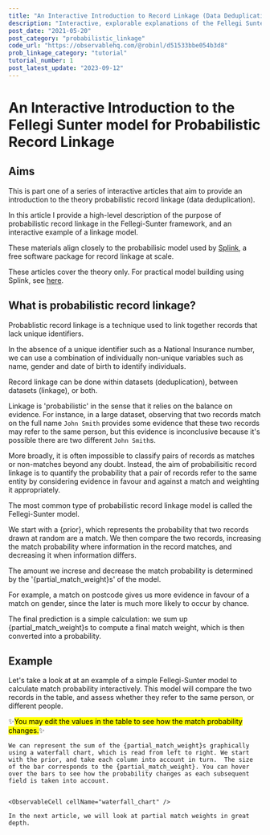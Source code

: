 ```yaml
---
title: "An Interactive Introduction to Record Linkage (Data Deduplication)"
description: "Interactive, explorable explanations of the Fellegi Sunter model, providing an introduction to probabilistic record linkage (data deduplication)."
post_date: "2021-05-20"
post_category: "probabilistic_linkage"
code_url: "https://observablehq.com/@robinl/d51533bbe054b3d8"
prob_linkage_category: "tutorial"
tutorial_number: 1
post_latest_update: "2023-09-12"
---
```












# An Interactive Introduction to the Fellegi Sunter model for Probabilistic Record Linkage

## Aims

This is part one of a series of interactive articles that aim to provide an introduction to the theory probabilistic record linkage (data deduplication).

In this article I provide a high-level description of the purpose of probabilistic record linkage in the Fellegi-Sunter framework, and an interactive example of a linkage model.

These materials align closely to the probabilisic model used by [Splink](http://github.com/moj-analytical-services/splink), a free software package for record linkage at scale.

These articles cover the theory only.  For practical model building using Splink, see [here](https://moj-analytical-services.github.io/splink/demos/tutorials/00_Tutorial_Introduction.html).

## What is probabilistic record linkage?

Probablistic record linkage is a technique used to link together records that lack unique identifiers.

In the absence of a unique identifier such as a National Insurance number, we can use a combination of individually non-unique variables such as name, gender and date of birth to identify individuals.

Record linkage can be done within datasets (deduplication), between datasets (linkage), or both.

Linkage is 'probabilistic' in the sense that it relies on the balance on evidence. For instance, in a large dataset, observing that two records match on the full name `John Smith` provides some evidence that these two records may refer to the same person, but this evidence is inconclusive because it's possible there are two different `John Smith`s.

More broadly,  it is often impossible to classify pairs of records as matches or non-matches beyond any doubt. Instead, the aim of probabilisitic record linkage is to quantify the probability that a pair of records refer to the same entity by considering evidence in favour and against a match and weighting it appropriately.

The most common type of probabilistic record linkage model is called the Fellegi-Sunter model.

We start with a {prior}, which represents the probability that two records drawn at random are a match. We then compare the two records, increasing the match probability where information in the record matches, and decreasing it when information differs.

The amount we increse and decrease the match probability is determined by the '{partial_match_weight}s' of the model.

For example, a match on postcode gives us more evidence in favour of a match on gender, since the later is much more likely to occur by chance.

The final prediction is a simple calculation:  we sum up {partial_match_weight}s to compute a final match weight, which is then converted into a probability.

## Example

Let's take a look at at an example of a simple Fellegi-Sunter model to calculate match probability interactively. This model will compare the two records in the table, and assess whether they refer to the same person, or different people.

✨<mark>You may edit the values in the table to see how the match probability changes.</mark>✨


<WithObservableProvider notebook={notebook}>
    <ObservableCell cellName="input_table" />
    <ObservableCell cellName="estimated_probability" />

    We can represent the sum of the {partial_match_weight}s graphically using a waterfall chart, which is read from left to right. We start with the prior, and take each column into account in turn.  The size of the bar corresponds to the {partial_match_weight}. You can hover over the bars to see how the probability changes as each subsequent field is taken into account.


    <ObservableCell cellName="waterfall_chart" />

    In the next article, we will look at partial match weights in great depth.

</WithObservableProvider>




